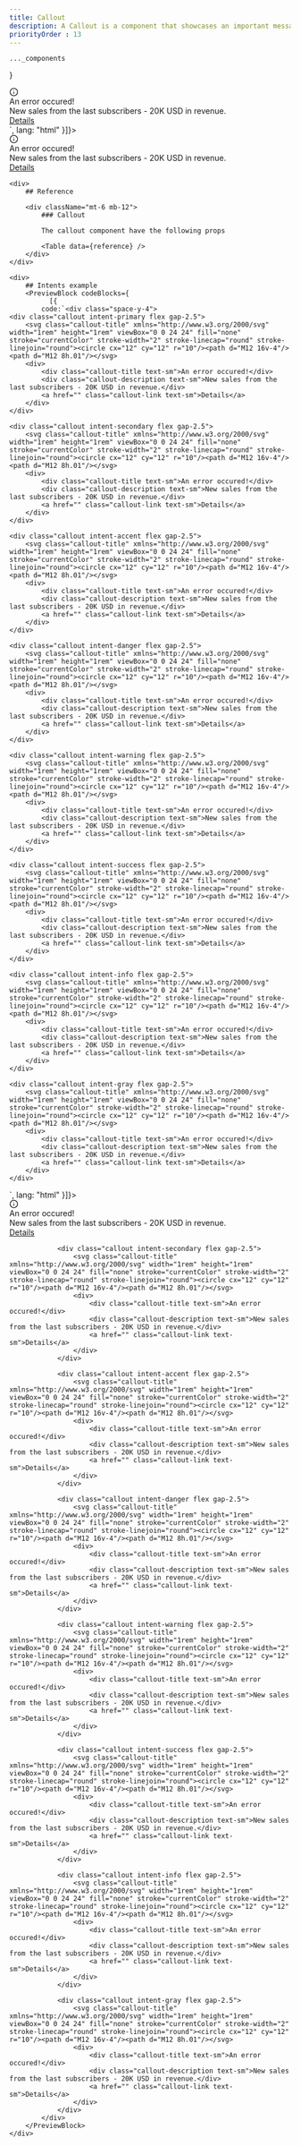 ```yaml
---
title: Callout
description: A Callout is a component that showcases an important message at the uppermost part of the display.
priorityOrder : 13
---
```



    ..._components
}

<div className="space-y-20">
    <PreviewBlock codeBlocks={
              [{
            code:`<div class="callout intent-gray flex gap-2.5">
    <svg class="callout-title" xmlns="http://www.w3.org/2000/svg" width="1rem" height="1rem" viewBox="0 0 24 24" fill="none" stroke="currentColor" stroke-width="2" stroke-linecap="round" stroke-linejoin="round"><circle cx="12" cy="12" r="10"/><path d="M12 16v-4"/><path d="M12 8h.01"/></svg>
    <div>
        <div class="callout-title text-sm">An error occured!</div>
        <div class="callout-description text-sm">New sales from the last subscribers - 20K USD in revenue.</div>
        <a href="" class="callout-link text-sm">Details</a>
    </div>
</div>`,
              lang: "html"
          }]}>
        <div class="callout intent-gray flex gap-2.5">
            <svg class="callout-title" xmlns="http://www.w3.org/2000/svg" width="1rem" height="1rem" viewBox="0 0 24 24" fill="none" stroke="currentColor" stroke-width="2" stroke-linecap="round" stroke-linejoin="round"><circle cx="12" cy="12" r="10"/><path d="M12 16v-4"/><path d="M12 8h.01"/></svg>
            <div>
                <div class="callout-title text-sm">An error occured!</div>
                <div class="callout-description text-sm">New sales from the last subscribers - 20K USD in revenue.</div>
                <a href="" class="callout-link text-sm">Details</a>
            </div>
        </div>
    </PreviewBlock>

    <div>
        ## Reference

        <div className="mt-6 mb-12"> 
            ### Callout 

            The callout component have the following props

            <Table data={reference} />
        </div>
    </div>

    <div>
        ## Intents example
        <PreviewBlock codeBlocks={
              [{
            code:`<div class="space-y-4">
    <div class="callout intent-primary flex gap-2.5">
        <svg class="callout-title" xmlns="http://www.w3.org/2000/svg" width="1rem" height="1rem" viewBox="0 0 24 24" fill="none" stroke="currentColor" stroke-width="2" stroke-linecap="round" stroke-linejoin="round"><circle cx="12" cy="12" r="10"/><path d="M12 16v-4"/><path d="M12 8h.01"/></svg>
        <div>
            <div class="callout-title text-sm">An error occured!</div>
            <div class="callout-description text-sm">New sales from the last subscribers - 20K USD in revenue.</div>
            <a href="" class="callout-link text-sm">Details</a>
        </div>
    </div>

    <div class="callout intent-secondary flex gap-2.5">
        <svg class="callout-title" xmlns="http://www.w3.org/2000/svg" width="1rem" height="1rem" viewBox="0 0 24 24" fill="none" stroke="currentColor" stroke-width="2" stroke-linecap="round" stroke-linejoin="round"><circle cx="12" cy="12" r="10"/><path d="M12 16v-4"/><path d="M12 8h.01"/></svg>
        <div>
            <div class="callout-title text-sm">An error occured!</div>
            <div class="callout-description text-sm">New sales from the last subscribers - 20K USD in revenue.</div>
            <a href="" class="callout-link text-sm">Details</a>
        </div>
    </div>

    <div class="callout intent-accent flex gap-2.5">
        <svg class="callout-title" xmlns="http://www.w3.org/2000/svg" width="1rem" height="1rem" viewBox="0 0 24 24" fill="none" stroke="currentColor" stroke-width="2" stroke-linecap="round" stroke-linejoin="round"><circle cx="12" cy="12" r="10"/><path d="M12 16v-4"/><path d="M12 8h.01"/></svg>
        <div>
            <div class="callout-title text-sm">An error occured!</div>
            <div class="callout-description text-sm">New sales from the last subscribers - 20K USD in revenue.</div>
            <a href="" class="callout-link text-sm">Details</a>
        </div>
    </div>

    <div class="callout intent-danger flex gap-2.5">
        <svg class="callout-title" xmlns="http://www.w3.org/2000/svg" width="1rem" height="1rem" viewBox="0 0 24 24" fill="none" stroke="currentColor" stroke-width="2" stroke-linecap="round" stroke-linejoin="round"><circle cx="12" cy="12" r="10"/><path d="M12 16v-4"/><path d="M12 8h.01"/></svg>
        <div>
            <div class="callout-title text-sm">An error occured!</div>
            <div class="callout-description text-sm">New sales from the last subscribers - 20K USD in revenue.</div>
            <a href="" class="callout-link text-sm">Details</a>
        </div>
    </div>

    <div class="callout intent-warning flex gap-2.5">
        <svg class="callout-title" xmlns="http://www.w3.org/2000/svg" width="1rem" height="1rem" viewBox="0 0 24 24" fill="none" stroke="currentColor" stroke-width="2" stroke-linecap="round" stroke-linejoin="round"><circle cx="12" cy="12" r="10"/><path d="M12 16v-4"/><path d="M12 8h.01"/></svg>
        <div>
            <div class="callout-title text-sm">An error occured!</div>
            <div class="callout-description text-sm">New sales from the last subscribers - 20K USD in revenue.</div>
            <a href="" class="callout-link text-sm">Details</a>
        </div>
    </div>

    <div class="callout intent-success flex gap-2.5">
        <svg class="callout-title" xmlns="http://www.w3.org/2000/svg" width="1rem" height="1rem" viewBox="0 0 24 24" fill="none" stroke="currentColor" stroke-width="2" stroke-linecap="round" stroke-linejoin="round"><circle cx="12" cy="12" r="10"/><path d="M12 16v-4"/><path d="M12 8h.01"/></svg>
        <div>
            <div class="callout-title text-sm">An error occured!</div>
            <div class="callout-description text-sm">New sales from the last subscribers - 20K USD in revenue.</div>
            <a href="" class="callout-link text-sm">Details</a>
        </div>
    </div>

    <div class="callout intent-info flex gap-2.5">
        <svg class="callout-title" xmlns="http://www.w3.org/2000/svg" width="1rem" height="1rem" viewBox="0 0 24 24" fill="none" stroke="currentColor" stroke-width="2" stroke-linecap="round" stroke-linejoin="round"><circle cx="12" cy="12" r="10"/><path d="M12 16v-4"/><path d="M12 8h.01"/></svg>
        <div>
            <div class="callout-title text-sm">An error occured!</div>
            <div class="callout-description text-sm">New sales from the last subscribers - 20K USD in revenue.</div>
            <a href="" class="callout-link text-sm">Details</a>
        </div>
    </div>

    <div class="callout intent-gray flex gap-2.5">
        <svg class="callout-title" xmlns="http://www.w3.org/2000/svg" width="1rem" height="1rem" viewBox="0 0 24 24" fill="none" stroke="currentColor" stroke-width="2" stroke-linecap="round" stroke-linejoin="round"><circle cx="12" cy="12" r="10"/><path d="M12 16v-4"/><path d="M12 8h.01"/></svg>
        <div>
            <div class="callout-title text-sm">An error occured!</div>
            <div class="callout-description text-sm">New sales from the last subscribers - 20K USD in revenue.</div>
            <a href="" class="callout-link text-sm">Details</a>
        </div>
    </div>
</div>`,
              lang: "html"
          }]}>
            <div class="space-y-4">
                <div class="callout intent-primary flex gap-2.5">
                    <svg class="callout-title" xmlns="http://www.w3.org/2000/svg" width="1rem" height="1rem" viewBox="0 0 24 24" fill="none" stroke="currentColor" stroke-width="2" stroke-linecap="round" stroke-linejoin="round"><circle cx="12" cy="12" r="10"/><path d="M12 16v-4"/><path d="M12 8h.01"/></svg>
                    <div>
                        <div class="callout-title text-sm">An error occured!</div>
                        <div class="callout-description text-sm">New sales from the last subscribers - 20K USD in revenue.</div>
                        <a href="" class="callout-link text-sm">Details</a>
                    </div>
                </div>

                <div class="callout intent-secondary flex gap-2.5">
                    <svg class="callout-title" xmlns="http://www.w3.org/2000/svg" width="1rem" height="1rem" viewBox="0 0 24 24" fill="none" stroke="currentColor" stroke-width="2" stroke-linecap="round" stroke-linejoin="round"><circle cx="12" cy="12" r="10"/><path d="M12 16v-4"/><path d="M12 8h.01"/></svg>
                    <div>
                        <div class="callout-title text-sm">An error occured!</div>
                        <div class="callout-description text-sm">New sales from the last subscribers - 20K USD in revenue.</div>
                        <a href="" class="callout-link text-sm">Details</a>
                    </div>
                </div>

                <div class="callout intent-accent flex gap-2.5">
                    <svg class="callout-title" xmlns="http://www.w3.org/2000/svg" width="1rem" height="1rem" viewBox="0 0 24 24" fill="none" stroke="currentColor" stroke-width="2" stroke-linecap="round" stroke-linejoin="round"><circle cx="12" cy="12" r="10"/><path d="M12 16v-4"/><path d="M12 8h.01"/></svg>
                    <div>
                        <div class="callout-title text-sm">An error occured!</div>
                        <div class="callout-description text-sm">New sales from the last subscribers - 20K USD in revenue.</div>
                        <a href="" class="callout-link text-sm">Details</a>
                    </div>
                </div>

                <div class="callout intent-danger flex gap-2.5">
                    <svg class="callout-title" xmlns="http://www.w3.org/2000/svg" width="1rem" height="1rem" viewBox="0 0 24 24" fill="none" stroke="currentColor" stroke-width="2" stroke-linecap="round" stroke-linejoin="round"><circle cx="12" cy="12" r="10"/><path d="M12 16v-4"/><path d="M12 8h.01"/></svg>
                    <div>
                        <div class="callout-title text-sm">An error occured!</div>
                        <div class="callout-description text-sm">New sales from the last subscribers - 20K USD in revenue.</div>
                        <a href="" class="callout-link text-sm">Details</a>
                    </div>
                </div>

                <div class="callout intent-warning flex gap-2.5">
                    <svg class="callout-title" xmlns="http://www.w3.org/2000/svg" width="1rem" height="1rem" viewBox="0 0 24 24" fill="none" stroke="currentColor" stroke-width="2" stroke-linecap="round" stroke-linejoin="round"><circle cx="12" cy="12" r="10"/><path d="M12 16v-4"/><path d="M12 8h.01"/></svg>
                    <div>
                        <div class="callout-title text-sm">An error occured!</div>
                        <div class="callout-description text-sm">New sales from the last subscribers - 20K USD in revenue.</div>
                        <a href="" class="callout-link text-sm">Details</a>
                    </div>
                </div>

                <div class="callout intent-success flex gap-2.5">
                    <svg class="callout-title" xmlns="http://www.w3.org/2000/svg" width="1rem" height="1rem" viewBox="0 0 24 24" fill="none" stroke="currentColor" stroke-width="2" stroke-linecap="round" stroke-linejoin="round"><circle cx="12" cy="12" r="10"/><path d="M12 16v-4"/><path d="M12 8h.01"/></svg>
                    <div>
                        <div class="callout-title text-sm">An error occured!</div>
                        <div class="callout-description text-sm">New sales from the last subscribers - 20K USD in revenue.</div>
                        <a href="" class="callout-link text-sm">Details</a>
                    </div>
                </div>

                <div class="callout intent-info flex gap-2.5">
                    <svg class="callout-title" xmlns="http://www.w3.org/2000/svg" width="1rem" height="1rem" viewBox="0 0 24 24" fill="none" stroke="currentColor" stroke-width="2" stroke-linecap="round" stroke-linejoin="round"><circle cx="12" cy="12" r="10"/><path d="M12 16v-4"/><path d="M12 8h.01"/></svg>
                    <div>
                        <div class="callout-title text-sm">An error occured!</div>
                        <div class="callout-description text-sm">New sales from the last subscribers - 20K USD in revenue.</div>
                        <a href="" class="callout-link text-sm">Details</a>
                    </div>
                </div>

                <div class="callout intent-gray flex gap-2.5">
                    <svg class="callout-title" xmlns="http://www.w3.org/2000/svg" width="1rem" height="1rem" viewBox="0 0 24 24" fill="none" stroke="currentColor" stroke-width="2" stroke-linecap="round" stroke-linejoin="round"><circle cx="12" cy="12" r="10"/><path d="M12 16v-4"/><path d="M12 8h.01"/></svg>
                    <div>
                        <div class="callout-title text-sm">An error occured!</div>
                        <div class="callout-description text-sm">New sales from the last subscribers - 20K USD in revenue.</div>
                        <a href="" class="callout-link text-sm">Details</a>
                    </div>
                </div>
            </div>
        </PreviewBlock>
    </div>
</div>